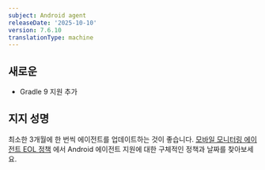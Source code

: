 ```yaml
---
subject: Android agent
releaseDate: '2025-10-10'
version: 7.6.10
translationType: machine
---
```


## 새로운

* Gradle 9 지원 추가

## 지지 성명

최소한 3개월에 한 번씩 에이전트를 업데이트하는 것이 좋습니다. [모바일 모니터링 에이전트 EOL 정책](/docs/mobile-monitoring/new-relic-mobile/get-started/mobile-agents-eol-policy/#android-eol) 에서 Android 에이전트 지원에 대한 구체적인 정책과 날짜를 찾아보세요.